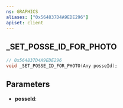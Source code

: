 ```yaml
---
ns: GRAPHICS
aliases: ["0x564837D4A9EDE296"]
apiset: client
---
```

## _SET_POSSE_ID_FOR_PHOTO

```c
// 0x564837D4A9EDE296
void _SET_POSSE_ID_FOR_PHOTO(Any posseId);
```


## Parameters
* **posseId**: